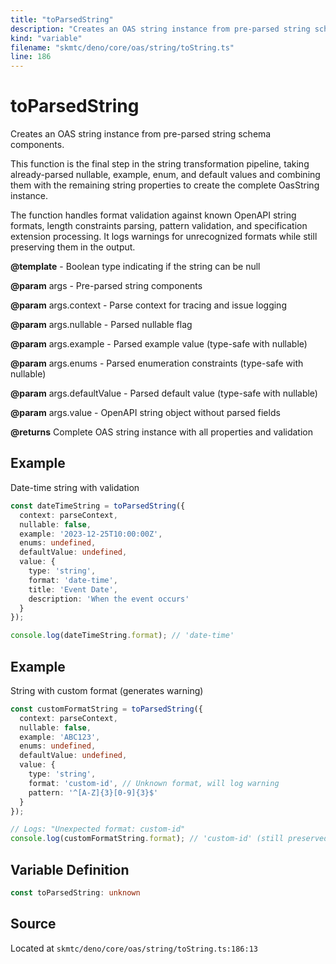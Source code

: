 ```yaml
---
title: "toParsedString"
description: "Creates an OAS string instance from pre-parsed string schema components."
kind: "variable"
filename: "skmtc/deno/core/oas/string/toString.ts"
line: 186
---
```


# toParsedString

Creates an OAS string instance from pre-parsed string schema components.

This function is the final step in the string transformation pipeline, taking
already-parsed nullable, example, enum, and default values and combining them
with the remaining string properties to create the complete OasString instance.

The function handles format validation against known OpenAPI string formats,
length constraints parsing, pattern validation, and specification extension
processing. It logs warnings for unrecognized formats while still preserving
them in the output.


**@template** - Boolean type indicating if the string can be null

**@param** args - Pre-parsed string components

**@param** args.context - Parse context for tracing and issue logging

**@param** args.nullable - Parsed nullable flag

**@param** args.example - Parsed example value (type-safe with nullable)

**@param** args.enums - Parsed enumeration constraints (type-safe with nullable)

**@param** args.defaultValue - Parsed default value (type-safe with nullable)

**@param** args.value - OpenAPI string object without parsed fields

**@returns** Complete OAS string instance with all properties and validation


## Example

Date-time string with validation
```typescript
const dateTimeString = toParsedString({
  context: parseContext,
  nullable: false,
  example: '2023-12-25T10:00:00Z',
  enums: undefined,
  defaultValue: undefined,
  value: {
    type: 'string',
    format: 'date-time',
    title: 'Event Date',
    description: 'When the event occurs'
  }
});

console.log(dateTimeString.format); // 'date-time'
```


## Example

String with custom format (generates warning)
```typescript
const customFormatString = toParsedString({
  context: parseContext,
  nullable: false,
  example: 'ABC123',
  enums: undefined,
  defaultValue: undefined,
  value: {
    type: 'string',
    format: 'custom-id', // Unknown format, will log warning
    pattern: '^[A-Z]{3}[0-9]{3}$'
  }
});

// Logs: "Unexpected format: custom-id"
console.log(customFormatString.format); // 'custom-id' (still preserved)
```

## Variable Definition

```typescript
const toParsedString: unknown
```

## Source

Located at `skmtc/deno/core/oas/string/toString.ts:186:13`

